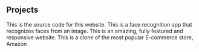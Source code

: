 ## Projects

<ProjectCard title="This Website" link="https://github.com/Zee-al-eid/pc-onepager-portfolio" bg="linear-gradient(to left, #4b6cb7, #182848)">
This is the source code for this website.
</ProjectCard>

<ProjectCard title="Face Recognition" link="https://github.com/Zee-al-eid/face-recognition" bg="linear-gradient(to right, #614385, #516395)">
This is a face recognition app that recognizes faces from an image.
</ProjectCard>

<ProjectCard title="Responsive Website" link="https://github.com/Zee-al-eid/responsive-website" bg="linear-gradient(to right, #16222a, #3a6073)">
This is an amazing, fully featured and responsive website.
</ProjectCard>

<ProjectCard title="Amazon Clone" link="https://github.com/Zee-al-eid/amazon-clone" bg="linear-gradient(to right, #232526, #414345)">
This is a clone of the most popular E-commerce store, Amazon
</ProjectCard>